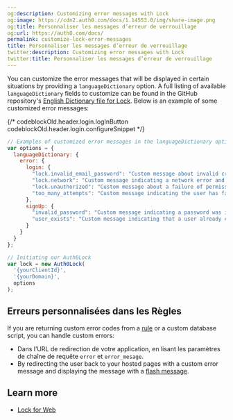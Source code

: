 ```yaml
---
og:description: Customizing error messages with Lock
og:image: https://cdn2.auth0.com/docs/1.14553.0/img/share-image.png
og:title: Personnaliser les messages d’erreur de verrouillage
og:url: https://auth0.com/docs/
permalink: customize-lock-error-messages
title: Personnaliser les messages d’erreur de verrouillage
twitter:description: Customizing error messages with Lock
twitter:title: Personnaliser les messages d’erreur de verrouillage
---
```


You can customize the error messages that will be displayed in certain situations by providing a `languageDictionary` option. A full listing of available `languageDictionary` fields to customize can be found in the GitHub repository's [English Dictionary file for Lock](https://github.com/auth0/lock/blob/master/src/i18n/en.js). Below is an example of some customized error messages:

{/* codeblockOld.header.login.logInButton codeblockOld.header.login.configureSnippet */}


```javascript lines
// Examples of customized error messages in the languageDictionary option
var options = {
  languageDictionary: {
    error: {
      login: {
        "lock.invalid_email_password": "Custom message about invalid credentials",
        "lock.network": "Custom message indicating a network error and suggesting the user check connection",
        "lock.unauthorized": "Custom message about a failure of permissions",
        "too_many_attempts": "Custom message indicating the user has failed to login too many times."
      },
      signUp: {
        "invalid_password": "Custom message indicating a password was invalid",
        "user_exists": "Custom message indicating that a user already exists"
      }
    }
  }
};

// Initiating our Auth0Lock
var lock = new Auth0Lock(
  '{yourClientId}',
  '{yourDomain}',
  options
);
```






## Erreurs personnalisées dans les Règles

If you are returning custom error codes from a [rule](/docs/customize/rules) or a custom database script, you can handle custom errors:

* Dans l’URL de redirection de votre application, en lisant les paramètres de chaîne de requête `error` et `error_mesage`.
* By redirecting the user back to your hosted pages with a custom error message and displaying the message with a [flash message](/docs/libraries/lock/lock-api-reference).

## Learn more

* [Lock for Web](/docs/libraries/lock)